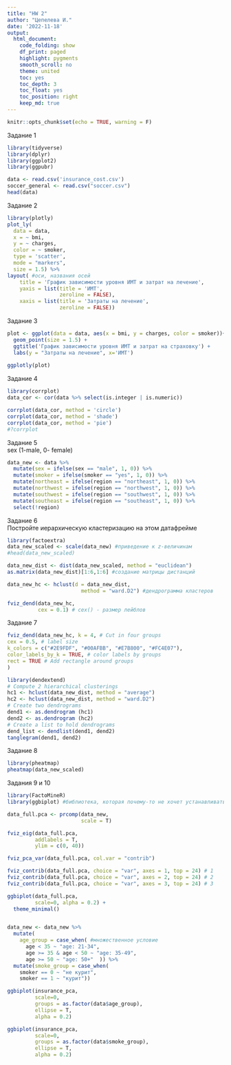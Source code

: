 ---
title: "HW 2"
author: "Цепелева И."
date: '2022-11-18'
output: 
  html_document:
    code_folding: show
    df_print: paged
    highlight: pygments
    smooth_scroll: no
    theme: united
    toc: yes
    toc_depth: 3
    toc_float: yes
    toc_position: right
    keep_md: true
---

```{r setup, include=FALSE}
knitr::opts_chunk$set(echo = TRUE, warning = F)
```

Задание 1
```{r}
library(tidyverse)
library(dplyr)
library(ggplot2)
library(ggpubr)

data <- read.csv('insurance_cost.csv')
soccer_general <- read.csv("soccer.csv")
head(data)
```

Задание 2
```{r}
library(plotly)
plot_ly(
  data = data,
  x = ~ bmi,
  y = ~ charges,
  color = ~ smoker,
  type = 'scatter', 
  mode = "markers", 
  size = 1.5) %>%
layout( #оси, названия осей
    title = 'График зависимости уровня ИМТ и затрат на лечение',
    yaxis = list(title = 'ИМТ',
                 zeroline = FALSE), 
    xaxis = list(title = 'Затраты на лечение',
                 zeroline = FALSE))
```


Задание 3

```{r}
plot <- ggplot(data = data, aes(x = bmi, y = charges, color = smoker))+
  geom_point(size = 1.5) +
  ggtitle('График зависимости уровня ИМТ и затрат на страховку') +
  labs(y = "Затраты на лечение", x='ИМТ')
  
ggplotly(plot)
```

Задание 4
```{r}
library(corrplot)
data_cor <- cor(data %>% select(is.integer | is.numeric))

corrplot(data_cor, method = 'circle')
corrplot(data_cor, method = 'shade')
corrplot(data_cor, method = 'pie')
#?corrplot
```

Задание 5
<br>
sex (1-male, 0- female)
```{r}
data_new <- data %>% 
  mutate(sex = ifelse(sex == "male", 1, 0)) %>%
  mutate(smoker = ifelse(smoker == "yes", 1, 0)) %>% 
  mutate(northeast = ifelse(region == "northeast", 1, 0)) %>%
  mutate(northwest = ifelse(region == "northwest", 1, 0)) %>%
  mutate(southwest = ifelse(region == "southwest", 1, 0)) %>%
  mutate(southeast = ifelse(region == "southeast", 1, 0)) %>%
  select(!region)
```

Задание 6 
<br>
Постройте иерархическую кластеризацию на этом датафрейме
```{r}
library(factoextra)
data_new_scaled <- scale(data_new) #приведение к z-величинам
#head(data_new_scaled)

data_new_dist <- dist(data_new_scaled, method = "euclidean")
as.matrix(data_new_dist)[1:6,1:6] #создание матрицы дистанций

data_new_hc <- hclust(d = data_new_dist, 
                        method = "ward.D2") #дендрограмма кластеров

fviz_dend(data_new_hc, 
          cex = 0.1) # cex() - размер лейблов

```

Задание 7
```{r}
fviz_dend(data_new_hc, k = 4, # Cut in four groups
cex = 0.5, # label size
k_colors = c("#2E9FDF", "#00AFBB", "#E7B800", "#FC4E07"),
color_labels_by_k = TRUE, # color labels by groups
rect = TRUE # Add rectangle around groups
)

library(dendextend)
# Compute 2 hierarchical clusterings
hc1 <- hclust(data_new_dist, method = "average")
hc2 <- hclust(data_new_dist, method = "ward.D2")
# Create two dendrograms
dend1 <- as.dendrogram (hc1)
dend2 <- as.dendrogram (hc2)
# Create a list to hold dendrograms
dend_list <- dendlist(dend1, dend2)
tanglegram(dend1, dend2)
```


Задание 8
```{r}
library(pheatmap)
pheatmap(data_new_scaled)
```

Задания 9 и 10
```{r eval=FALSE, include=T}
library(FactoMineR)
library(ggbiplot) #библиотека, которая почему-то не хочет устанавливаться, как ни крути)))

data_full.pca <- prcomp(data_new, 
                        scale = T)

fviz_eig(data_full.pca, 
         addlabels = T, 
         ylim = c(0, 40))

fviz_pca_var(data_full.pca, col.var = "contrib")

fviz_contrib(data_full.pca, choice = "var", axes = 1, top = 24) # 1
fviz_contrib(data_full.pca, choice = "var", axes = 2, top = 24) # 2
fviz_contrib(data_full.pca, choice = "var", axes = 3, top = 24) # 3

ggbiplot(data_full.pca, 
         scale=0, alpha = 0.2) + 
  theme_minimal()


data_new <- data_new %>% 
  mutate(
    age_group = case_when( #множественное условие
      age < 35 ~ "age: 21-34", 
      age >= 35 & age < 50 ~ "age: 35-49", 
      age >= 50 ~ "age: 50+"  )) %>%
  mutate(smoke_group = case_when(
    smoker == 0 ~ "не курит",
    smoker == 1 ~ "курит"))

ggbiplot(insurance_pca, 
         scale=0, 
         groups = as.factor(data$age_group), 
         ellipse = T,
         alpha = 0.2)

ggbiplot(insurance_pca, 
         scale=0, 
         groups = as.factor(data$smoke_group), 
         ellipse = T,
         alpha = 0.2)

```

